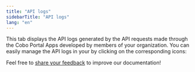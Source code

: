 ```yaml
---
title: "API logs"
sidebarTitle: "API logs"
lang: "en"
---
```



This tab displays the API logs generated by the API requests made through the Cobo Portal Apps developed by members of your organization. You can easily manage the API logs in your by clicking on the corresponding icons:

<Snippet />

<Tip>Feel free to [share your feedback](https://forms.zohopublic.com/cobo/form/DocumentFeedbackForm/formperma/QvLOhxJv1_JMsJ-1dleZ8Itb_7rzN-LtgvsDdxosoVI?referrername=manuals) to improve our documentation!</Tip>